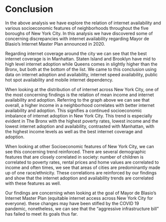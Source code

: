 # Conclusion

In the above analysis we have explore the relation of internet availability and various socioeconomic features of neighborhoods throughout the five boroughs of New York City. In this analysis we have discovered some of concerning discrepancies with internet availability regarding Mayor de Blasio's Internet Master Plan announced in 2020.

Regarding internet coverage around the city we can see that the best internet coverage is in Manhattan. Staten Island and Brooklyn have mid to high level internet adoption while Queens comes in slightly higher than the Bronx, but both at the bottom of the list. We came to this conclusion using data on internet adoption and availability, internet speed availability, public hot spot availability and mobile internet dependency. 

When looking at the distribution of of internet across New York City, one of the most concerning findings is the relation of mean income and internet availability and adoption. Referring to the graph above we can see that overall, a higher income in a neighborhood correlates with better internet availability and adoption. This signifies a continued socioeconomic imbalance of internet adoption in New York City. This trend is especially evident in The Bronx with the highest poverty rates, lowest income and the lowest internet adoption and availability, contrasted with Manhattan, with the highest income levels as well as the best internet coverage and adoption. 

When looking at other Socioeconomic features of New York City, we can see this concerning trend reinforced. There are several demographic features that are closely correlated in society: number of children is correlated to poverty rates, rental prices and home values are correlated to income and often times, we see that areas of cities are predominantly made up of one race/ethnicity. These correlations are reinforced by our findings and show that the internet adoption and availability trends are correlated with these features as well. 

Our findings are concerning when looking at the goal of Mayor de Blasio's Internet Master Plan (equitable internet access across New York City for everyone). these changes may have been stifled by the COVID 19 pandemic, nonetheless, we can see that the "aggressive infrastructure bill" has failed to meet its goals thus far. 
